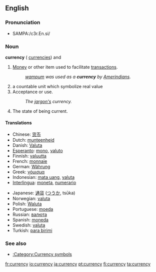 ==English==
{{wikipedia}}

===Pronunciation===
*{{US}} SAMPA:/c3r.En.si/

===Noun===
'''currency''' ({{plural}} [[currencies]]) {{countable}} and {{uncountable}}

# [[Money]] or other item used to facilitate [[transaction]]s.
#:''[[wampum]] was used as a '''currency''' by [[Amerindian]]s.''
# a countable unit which symbolize real value
# Acceptance or use.
#: ''The [[jargon|jargon's]] currency.''
# The state of being current.

====Translations====
{{top}}
*Chinese: [[货币]]
*Dutch: [[munteenheid]] {{f}}
*Danish: [[Valuta]]
*[[Esperanto]]: [[mono]], [[valuto]]
*Finnish: [[valuutta]]
*French: [[monnaie]] {{f}}
*German: [[Währung]] {{f}}
*Greek: [[νόμισμα]] {{n}}
*Indonesian: [[mata uang]], [[valuta]]
*[[Interlingua]]: [[moneta]], [[numerario]]
{{mid}}
*Japanese: [[通貨]] ([[つうか]], tsūka)
*Norwegian: [[valuta]]
*Polish: [[Waluta]]
*Portuguese: [[moeda]]
*Russian: [[валюта]]
*Spanish: [[moneda]]
*Swedish: [[valuta]]
*Turkish: [[para birimi]]
{{bottom}}

===See also===
*[[:Category:Currency symbols]]

[[fr:currency]]
[[io:currency]]
[[ja:currency]]
[[pt:currency]]
[[fi:currency]]
[[ta:currency]]